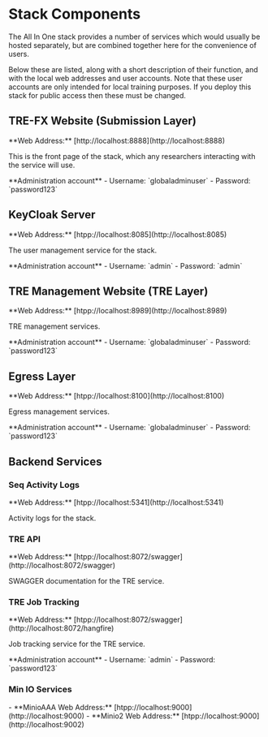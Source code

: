 
# Stack Components

The All In One stack provides a number of services which would
usually be hosted separately, but are combined together here
for the convenience of users.

Below these are listed, along with a short description of their function,
and with the local web addresses and user accounts.
Note that these user accounts are only intended for local training purposes.
If you deploy this stack for public access then these must be changed.

## TRE-FX Website (Submission Layer)

<Callout>
**Web Address:** [http://localhost:8888](http://localhost:8888)
</Callout>

This is the front page of the stack, which any researchers interacting
with the service will use.

<Callout>
**Administration account**
- Username: `globaladminuser`
- Password: `password123`
</Callout>

## KeyCloak Server

<Callout>
**Web Address:** [htpp://localhost:8085](http://localhost:8085)
</Callout>

The user management service for the stack.

<Callout>
**Administration account**
- Username: `admin`
- Password: `admin`
</Callout>

## TRE Management Website (TRE Layer)

<Callout>
**Web Address:** [htpp://localhost:8989](http://localhost:8989)
</Callout>

TRE management services.

<Callout>
**Administration account**
- Username: `globaladminuser`
- Password: `password123`
</Callout>

## Egress Layer

<Callout>
**Web Address:** [htpp://localhost:8100](http://localhost:8100)
</Callout>

Egress management services.

<Callout>
**Administration account**
- Username: `globaladminuser`
- Password: `password123`
</Callout>

## Backend Services

### Seq Activity Logs

<Callout>
**Web Address:** [htpp://localhost:5341](http://localhost:5341)
</Callout>

Activity logs for the stack.

### TRE API

<Callout>
**Web Address:** [htpp://localhost:8072/swagger](http://localhost:8072/swagger)
</Callout>

SWAGGER documentation for the TRE service.

### TRE Job Tracking

<Callout>
**Web Address:** [htpp://localhost:8072/swagger](http://localhost:8072/hangfire)
</Callout>

Job tracking service for the TRE service.

<Callout>
**Administration account**
- Username: `admin`
- Password: `password123`
</Callout>

### Min IO Services

<Callout>
- **MinioAAA Web Address:** [htpp://localhost:9000](http://localhost:9000)
- **Minio2 Web Address:** [htpp://localhost:9000](http://localhost:9002)
</Callout>





